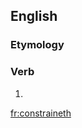 ==English==

===Etymology===
{{suffix|constrain|eth}}

===Verb===
{{en-verb form}}

# {{archaic third-person singular of|constrain}}

[[fr:constraineth]]